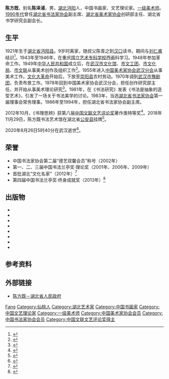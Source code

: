 {{人物信息框
| 姓名     = 陈方既
| 性别     = 男
| 别名     = 陈泽浦
| 出生日期 = 1921年9月30日
| 出生地点 = [[湖北省|湖北省]][[沔阳县|沔阳县]]
| 逝世日期 = {{Dda|2020|8|26|1921|9|30}}
| 逝世地点 = 湖北省[[武汉市|武汉市]]
| 民族     = [[汉族|汉族]]
| 籍贯     = 
| 职业     = [[书画家|书画家]]、书学理论家
| 母校     = [[国立艺术专科学校|国立艺术专科学校]]
| 奖项     = [[中国书法兰亭奖|中国书法兰亭奖]]·终身成就奖
}}
'''陈方既'''{{BD|1921年|9月30日|2020年|8月26日|catIdx=Chen}}，别名'''陈泽浦'''，男，[[湖北省|湖北]][[沔阳县|沔阳]]人，中国书画家、文艺理论家。[[一级美术师|一级美术师]]。[[1990年代|1990年代]]曾任[[湖北省书法家协会|湖北省书法家协会]]副主席、[[湖北省美术家协会|湖北省美术家协会]]创研部主任、湖北省书学研究会副会长。

==生平==
1921年生于[[湖北省|湖北省]][[沔阳县|沔阳县]]。9岁时离家，随叔父陈青之到[[汉口|汉口]]读书，期间与[[綠原|刘仁甫]]结识<ref>{{cite web |title=美术理论“失语者”陈方既 |url=https://news.artron.net/20180729/n1013796_3.html |publisher=雅昌艺术网 |date=2018-07-29}}</ref>。1943年至1946年，在重庆[[国立艺术专科学校|国立艺术专科学校]]西画科学习。1948年参加革命工作。1949年[[中华人民共和国|中华人民共和国]]成立后，在[[武汉市文化馆|武汉市文化馆]]、[[武汉市文工团|市文工团]]、[[武汉市文化局|市文化局]]、[[武汉市文联|市文联]]从事美术创作及组织工作<ref>{{cite book |editor=李中贵 |editor2=李荣海 |title=中国美术家协会会员辞典 1949-2002 |date=2004 |publisher=[[人民美术出版社|人民美术出版社]] |isbn=9787102027982 |page=510}}</ref>。1955年进入[[武汉市美术家协会|中国美术家协会武汉分会]]从事美术工作。[[文化大革命|文化大革命]]开始后，下放至[[崇阳县|崇阳县]]农村劳动。1970年调到[[武汉市豫剧团|武汉市豫剧团]]，负责布景工作。1978年回到中国美术家协会武汉分会，担任创作研究部主任，并开始从事美术理论研究<ref>{{cite web |title=著名书画家、兰亭奖获得者陈方既辞世 享年99岁 |url=https://news.artron.net/20200827/n1083731.html |publisher=雅昌艺术网 |date=2020-08-27}}</ref>。1981年，在《书法研究》发表《书法是抽象的造型艺术》，引发了一场关于书法美学的讨论。1983年，当选[[湖北省书法家协会|湖北省书法家协会]]第一届理事会常务理事。1986年至1994年，担任湖北省书法家协会副主席。

2012年10月，《书理思辨》获第八届[[中国文联文艺评论奖|中国文联文艺评论奖]]著作类特等奖<ref>{{cite web |author=胡远航 |title=第八届中国文联文艺评论奖揭晓 评出102个奖项 |url=http://www.chinanews.com/cul/2012/10-30/4286910.shtml |publisher=[[中国新闻网|中国新闻网]] |date=2012-10-30 |accessdate=2020-08-27 |archive-date=2012-12-30 |archive-url=https://web.archive.org/web/20121230165052/http://www.chinanews.com/cul/2012/10-30/4286910.shtml |dead-url=no }}</ref>。2018年11月29日，陈方既书法艺术馆在湖北省[[公安县|公安县]]挂牌<ref>{{cite web |title=理论先行 再接再厉 湖北举办第六届书学讨论会 |url=http://msb.zjol.com.cn/html/2018-12/15/content_3725539.htm |publisher=[[美术报|美术报]] |date=2018-12-15}}</ref>。

2020年8月26日5时40分在武汉逝世<ref>{{cite web |author=书法报 |title=著名书画家、书法理论家陈方既辞世，享年99岁 |url=https://www.thepaper.cn/newsDetail_forward_8891704 |publisher=澎湃新闻 |date=2020-08-26}}</ref>。

==荣誉==
*中国书法家协会第二届“德艺双馨会员”称号（2002年）
*第一、二、三届中国书法兰亭奖·理论奖（2001年、2006年、2009年）
*首批湖北“文化名家”（2012年）<ref>{{cite web |title=湖北“文化名家”人员名单 |url=http://www.cnhubei.com/hbrb/hbrbsglk/hbrb04/201312/t2801551.shtml |publisher=荆楚网 |date=2013-12-30}}</ref>
*第四届中国书法兰亭奖·终身成就奖（2013年）<ref>{{cite web |title=中国书法最高奖第四届兰亭奖颁奖 |url=http://epaper.ssrb.com.cn/html/2013-04/13/content_8_2.htm |publisher=石狮日报 |date=2013-04-13}}</ref>
==出版物==
{{ref begin}}
*{{cite book |author=陈方既 |title=中国书法精神 |date=1992 |publisher=湖北美术出版社 |location=武汉 |isbn=7-5394-0331-4}}
*{{cite book |author=陈方既 |title=书法技法意识 |date=1992 |publisher=浙江美术学院出版社 |series=书法学文库第一辑 |location=杭州 |isbn=7-81019-196-9}}
*{{cite book |author=陈方既 |author2=雷志雄 |title=书法美学思想史 |date=1994 |publisher=河南美术出版社 |series=中国书学丛书 |location=郑州 |isbn=7-5401-0172-5}}
*{{cite book |author=陈方既 |author2=杨祖武 |title=书法美辨析 |date=2000 |publisher=[[华文出版社|华文出版社]] |location=北京 |isbn=7-5075-1053-0}}
*{{cite book |author=陈方既 |editor=田耕之 |title=陈方既论书法（全四册） |date=2003 |publisher=华文出版社 |location=北京 |isbn=7-5075-1470-6}}
*{{cite book |author=陈方既 |editor=田耕之 |title=书理思辨 |date=2012 |publisher=河南美术出版社 |location=郑州 |isbn=978-7-5401-2270-6}}
*{{cite book |author=陈方既 |editor=田耕之 |title=书理再思辨 |date=2014 |publisher=河南美术出版社 |location=郑州 |isbn=978-7-5401-2913-2}}
*{{cite book |author=陈方既 |title=论书絮语 |date=2016 |publisher=[[江苏人民出版社|江苏人民出版社]] |series=当代书法论丛 |location=南京 |isbn=978-7-214-16016-4}}
{{ref end}}
==参考资料==
{{portal|人物|文化|艺术|湖北}}
{{reflist}}
==外部链接==
*[http://www.hubei.gov.cn/mlhb/whmj/ysds/201401/t20140106_485275.shtml 陈方既－湖北省人民政府]
{{Authority control}}
{{DEFAULTSORT:Chen}}
[[Category:陈姓|Fang]]
[[Category:仙桃人|Category:仙桃人]]
[[Category:湖北艺术家|Category:湖北艺术家]]
[[Category:中国书画家|Category:中国书画家]]
[[Category:中国文艺理论家|Category:中国文艺理论家]]
[[Category:一级美术师|Category:一级美术师]]
[[Category:中国美术家协会会员|Category:中国美术家协会会员]]
[[Category:中国书法家协会会员|Category:中国书法家协会会员]]
[[Category:中国文联文艺评论奖得主|Category:中国文联文艺评论奖得主]]
